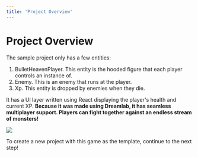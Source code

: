 ```yaml
---
title: 'Project Overview'
---
```



# Project Overview

The sample project only has a few entities:

1. BulletHeavenPlayer. This entity is the hooded figure that each player controls an instance of.
2. Enemy. This is an enemy that runs at the player.
3. Xp. This entity is dropped by enemies when they die.

It has a UI layer written using React displaying the player's health and current XP.
**Because it was made using Dreamlab, it has seamless multiplayer support. Players can fight together against an endless stream of monsters!**

<Image src={TutScreenshot} />

To create a new project with this game as the template, continue to the next step!
